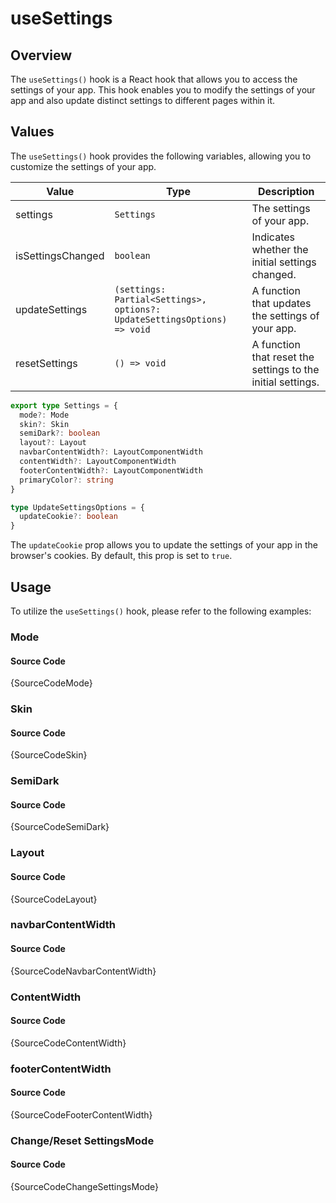# useSettings

## Overview

The `useSettings()` hook is a React hook that allows you to access the settings of your app. This hook enables you to modify the settings of your app and also update distinct settings to different pages within it.

## Values

The `useSettings()` hook provides the following variables, allowing you to customize the settings of your app.

| Value             | Type                                                                     | Description                                                 |
| ----------------- | ------------------------------------------------------------------------ | ----------------------------------------------------------- |
| settings          | `Settings`                                                               | The settings of your app.                                   |
| isSettingsChanged | `boolean`                                                                | Indicates whether the initial settings changed.             |
| updateSettings    | `(settings: Partial<Settings>, options?: UpdateSettingsOptions) => void` | A function that updates the settings of your app.           |
| resetSettings     | `() => void`                                                             | A function that reset the settings to the initial settings. |

```ts noCopy
export type Settings = {
  mode?: Mode
  skin?: Skin
  semiDark?: boolean
  layout?: Layout
  navbarContentWidth?: LayoutComponentWidth
  contentWidth?: LayoutComponentWidth
  footerContentWidth?: LayoutComponentWidth
  primaryColor?: string
}
```

```ts noCopy
type UpdateSettingsOptions = {
  updateCookie?: boolean
}
```

The `updateCookie` prop allows you to update the settings of your app in the browser's cookies. By default, this prop is set to `true`.

## Usage

To utilize the `useSettings()` hook, please refer to the following examples:


### Mode


<IframeWindow url="http://localhost:3000/en/hook-examples/use-settings/settings-mode" />

#### Source Code

<TsToJsCodeSnippet>{SourceCodeMode}</TsToJsCodeSnippet>

### Skin


<IframeWindow url="http://localhost:3000/en/hook-examples/use-settings/settings-skin" />

#### Source Code

<TsToJsCodeSnippet>{SourceCodeSkin}</TsToJsCodeSnippet>

### SemiDark


<IframeWindow url="http://localhost:3000/en/hook-examples/use-settings/settings-semi-dark" />

#### Source Code

<TsToJsCodeSnippet>{SourceCodeSemiDark}</TsToJsCodeSnippet>

### Layout


<IframeWindow url="http://localhost:3000/en/hook-examples/use-settings/settings-layout" />

#### Source Code

<TsToJsCodeSnippet>{SourceCodeLayout}</TsToJsCodeSnippet>

### navbarContentWidth


<IframeWindow url="http://localhost:3000/en/hook-examples/use-settings/settings-navbar-content-width" />

#### Source Code

<TsToJsCodeSnippet>{SourceCodeNavbarContentWidth}</TsToJsCodeSnippet>

### ContentWidth


<IframeWindow url="http://localhost:3000/en/hook-examples/use-settings/settings-content-width" />

#### Source Code

<TsToJsCodeSnippet>{SourceCodeContentWidth}</TsToJsCodeSnippet>

### footerContentWidth


<IframeWindow url="http://localhost:3000/en/hook-examples/use-settings/settings-footer-content-width" />

#### Source Code

<TsToJsCodeSnippet>{SourceCodeFooterContentWidth}</TsToJsCodeSnippet>

### Change/Reset SettingsMode


<IframeWindow url="http://localhost:3000/en/hook-examples/use-settings/settings-changed" />

#### Source Code

<TsToJsCodeSnippet>{SourceCodeChangeSettingsMode}</TsToJsCodeSnippet>
